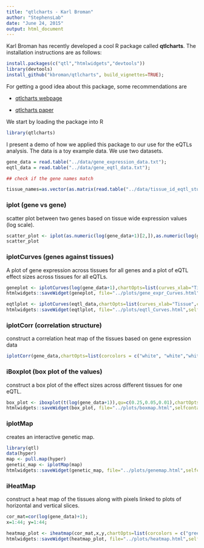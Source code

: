 ```yaml
---
title: "qtlcharts - Karl Broman"
author: "StephensLab"
date: "June 24, 2015"
output: html_document
---
```


Karl Broman has recently developed a cool R package called **qtlcharts**. The installation instructions are as follows:

```r
install.packages(c("qtl","htmlwidgets","devtools"))
library(devtools)
install_github("kbroman/qtlcharts", build_vignettes=TRUE);

```

For getting a good idea about this package, some recommendations are 

- [qtlcharts webpage](http://kbroman.org/qtlcharts/)

- [qtlcharts paper](http://www.ncbi.nlm.nih.gov/pubmed/25527287)

We start by loading the package into R

```r

library(qtlcharts)

```

I present a demo of how we applied this package to our use for the eQTLs analysis. The data is a toy example data. We use two datasets.

```r

gene_data = read.table("../data/gene_expression_data.txt");
eqtl_data = read.table("../data/gene_eqtl_data.txt");

## check if the gene names match

tissue_names=as.vector(as.matrix(read.table("../data/tissue_id_eqtl_study.txt")));

```

### iplot (gene vs gene)

scatter plot between two genes based on tissue wide expression values (log scale).

```r

scatter_plot <- iplot(as.numeric(log(gene_data+1)[2,]),as.numeric(log(gene_data+1)[3,]),rep(1,44), tissue_names)
scatter_plot

```

### iplotCurves (genes against tissues)

A plot of gene expression across tissues for all genes and a plot of eQTL effect sizes across tissues for all eQTLs.

```r

geneplot <- iplotCurves(log(gene_data+1),chartOpts=list(curves_xlab="Tissue",curves_ylab="log gene expression"))
htmlwidgets::saveWidget(geneplot, file="../plots/gene_expr_Curves.html",selfcontained=FALSE);

eqtlplot <- iplotCurves(eqtl_data,chartOpts=list(curves_xlab="Tissue",curves_ylab="eQTL strength effect"))
htmlwidgets::saveWidget(eqtlplot, file="../plots/eqtl_Curves.html",selfcontained=FALSE);

```

### iplotCorr (correlation structure)

construct a correlation heat map of the tissues based on gene expression data

```r

iplotCorr(gene_data,chartOpts=list(corcolors = c("white", "white","white", "crimson"),zlim=c(0,0.5,0.7,1),margin = list(left=150, top=40, right=3, bottom=70, inner=5)),reorder=TRUE)

```

### iBoxplot (box plot of the values)

construct a box plot of the effect sizes across different tissues for one eQTL.

```r

box_plot <- iboxplot(t(log(gene_data+1)),qu=c(0.25,0.05,0.01),chartOpts = list(qucolors=c("black","green","red","blue")),orderByMedian = FALSE)
htmlwidgets::saveWidget(box_plot, file="../plots/boxmap.html",selfcontained=FALSE);


```

### iplotMap

creates an interactive genetic map.

```r
library(qtl)
data(hyper)
map <- pull.map(hyper)
genetic_map <- iplotMap(map)
htmlwidgets::saveWidget(genetic_map, file="../plots/genemap.html",selfcontained=FALSE);

```

### iHeatMap

construct a heat map of the tissues along with pixels linked to plots of horizontal and vertical slices. 

```r

cor_mat=cor(log(gene_data)+1);
x=1:44; y=1:44;

heatmap_plot <- iheatmap(cor_mat,x,y,chartOpts=list(corcolors = c("green", "white","crimson"),zlim=c(-1,0,1),margin = list(left=150, top=40, right=3, bottom=70, inner=5)))
htmlwidgets::saveWidget(heatmap_plot, file="../plots/heatmap.html",selfcontained=FALSE);

```





